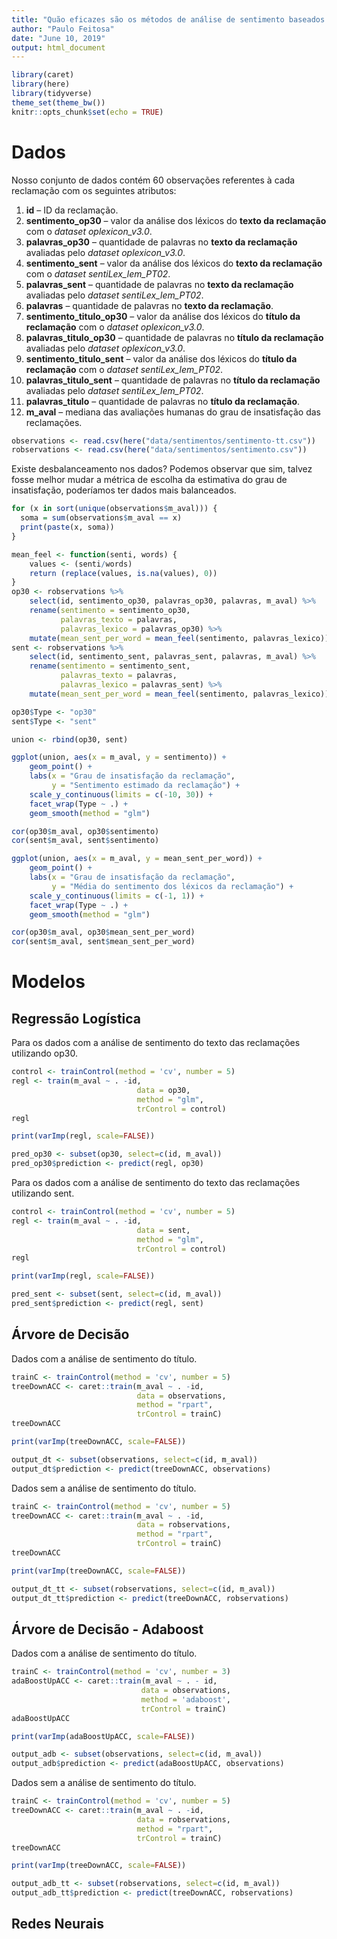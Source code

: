 ```yaml
---
title: "Quão eficazes são os métodos de análise de sentimento baseados em léxicos para estimar o nível de insatisfação de reclamações recebidas pelo ReclameAqui do governo federal?"
author: "Paulo Feitosa"
date: "June 10, 2019"
output: html_document
---
```


```r
library(caret)
library(here)
library(tidyverse)
theme_set(theme_bw())
knitr::opts_chunk$set(echo = TRUE)
```

# Dados

Nosso conjunto de dados contém 60 observações referentes à cada reclamação com os seguintes atributos:

1. **id** -- ID da reclamação.
2. **sentimento_op30** -- valor da análise dos léxicos do **texto da reclamação** com o *dataset oplexicon_v3.0*.
3. **palavras_op30** -- quantidade de palavras no **texto da reclamação** avaliadas pelo *dataset oplexicon_v3.0*. 
4. **sentimento_sent** -- valor da análise dos léxicos do **texto da reclamação** com o *dataset sentiLex_lem_PT02*.
5. **palavras_sent** -- quantidade de palavras no **texto da reclamação** avaliadas pelo *dataset sentiLex_lem_PT02*.
6. **palavras** -- quantidade de palavras no **texto da reclamação**.
7. **sentimento_titulo_op30** -- valor da análise dos léxicos do **título da reclamação** com o *dataset oplexicon_v3.0*.
8. **palavras_titulo_op30** -- quantidade de palavras no **título da reclamação** avaliadas pelo *dataset oplexicon_v3.0*.
9. **sentimento_titulo_sent** -- valor da análise dos léxicos do **título da reclamação** com o *dataset sentiLex_lem_PT02*. 
10. **palavras_titulo_sent** -- quantidade de palavras no **título da reclamação** avaliadas pelo *dataset sentiLex_lem_PT02*.
11. **palavras_titulo** -- quantidade de palavras no **título da reclamação**.
12. **m_aval** -- mediana das avaliações humanas do grau de insatisfação das reclamações.

```r
observations <- read.csv(here("data/sentimentos/sentimento-tt.csv"))
robservations <- read.csv(here("data/sentimentos/sentimento.csv"))
```

Existe desbalanceamento nos dados? Podemos observar que sim, talvez fosse melhor mudar a métrica de escolha da estimativa do grau de insatisfação, poderíamos ter dados mais balanceados.
```r
for (x in sort(unique(observations$m_aval))) {
  soma = sum(observations$m_aval == x)
  print(paste(x, soma))
}
```

```r
mean_feel <- function(senti, words) {
    values <- (senti/words)
    return (replace(values, is.na(values), 0))
}
op30 <- robservations %>%
    select(id, sentimento_op30, palavras_op30, palavras, m_aval) %>%
    rename(sentimento = sentimento_op30,
           palavras_texto = palavras,
           palavras_lexico = palavras_op30) %>%
    mutate(mean_sent_per_word = mean_feel(sentimento, palavras_lexico))
sent <- robservations %>%
    select(id, sentimento_sent, palavras_sent, palavras, m_aval) %>%
    rename(sentimento = sentimento_sent,
           palavras_texto = palavras,
           palavras_lexico = palavras_sent) %>%
    mutate(mean_sent_per_word = mean_feel(sentimento, palavras_lexico))

op30$Type <- "op30"
sent$Type <- "sent"

union <- rbind(op30, sent)
```

```r
ggplot(union, aes(x = m_aval, y = sentimento)) +
    geom_point() +
    labs(x = "Grau de insatisfação da reclamação",
         y = "Sentimento estimado da reclamação") + 
    scale_y_continuous(limits = c(-10, 30)) + 
    facet_wrap(Type ~ .) +
    geom_smooth(method = "glm")

cor(op30$m_aval, op30$sentimento)
cor(sent$m_aval, sent$sentimento)

ggplot(union, aes(x = m_aval, y = mean_sent_per_word)) +
    geom_point() + 
    labs(x = "Grau de insatisfação da reclamação",
         y = "Média do sentimento dos léxicos da reclamação") + 
    scale_y_continuous(limits = c(-1, 1)) + 
    facet_wrap(Type ~ .) +
    geom_smooth(method = "glm")

cor(op30$m_aval, op30$mean_sent_per_word)
cor(sent$m_aval, sent$mean_sent_per_word)
```


# Modelos

## Regressão Logística

Para os dados com a análise de sentimento do texto das reclamações utilizando op30.
```r
control <- trainControl(method = 'cv', number = 5)
regl <- train(m_aval ~ . -id,
                            data = op30,
                            method = "glm",
                            trControl = control)
regl

print(varImp(regl, scale=FALSE))

pred_op30 <- subset(op30, select=c(id, m_aval))
pred_op30$prediction <- predict(regl, op30)
```

Para os dados com a análise de sentimento do texto das reclamações utilizando sent.
```r
control <- trainControl(method = 'cv', number = 5)
regl <- train(m_aval ~ . -id,
                            data = sent,
                            method = "glm",
                            trControl = control)
regl

print(varImp(regl, scale=FALSE))

pred_sent <- subset(sent, select=c(id, m_aval))
pred_sent$prediction <- predict(regl, sent)
```

## Árvore de Decisão

Dados com a análise de sentimento do título.
```r
trainC <- trainControl(method = 'cv', number = 5)
treeDownACC <- caret::train(m_aval ~ . -id,
                            data = observations, 
                            method = "rpart",
                            trControl = trainC)
treeDownACC

print(varImp(treeDownACC, scale=FALSE))

output_dt <- subset(observations, select=c(id, m_aval))
output_dt$prediction <- predict(treeDownACC, observations)
```

Dados sem a análise de sentimento do título.
```r
trainC <- trainControl(method = 'cv', number = 5)
treeDownACC <- caret::train(m_aval ~ . -id,
                            data = robservations, 
                            method = "rpart",
                            trControl = trainC)
treeDownACC

print(varImp(treeDownACC, scale=FALSE))

output_dt_tt <- subset(robservations, select=c(id, m_aval))
output_dt_tt$prediction <- predict(treeDownACC, robservations)
```

## Árvore de Decisão - Adaboost

Dados com a análise de sentimento do título.
```r
trainC <- trainControl(method = 'cv', number = 3)
adaBoostUpACC <- caret::train(m_aval ~ . - id,
                             data = observations,
                             method = 'adaboost',
                             trControl = trainC)
adaBoostUpACC

print(varImp(adaBoostUpACC, scale=FALSE))

output_adb <- subset(observations, select=c(id, m_aval))
output_adb$prediction <- predict(adaBoostUpACC, observations)
```

Dados sem a análise de sentimento do título.
```r
trainC <- trainControl(method = 'cv', number = 5)
treeDownACC <- caret::train(m_aval ~ . -id,
                            data = robservations, 
                            method = "rpart",
                            trControl = trainC)
treeDownACC

print(varImp(treeDownACC, scale=FALSE))

output_adb_tt <- subset(robservations, select=c(id, m_aval))
output_adb_tt$prediction <- predict(treeDownACC, robservations)
```


## Redes Neurais
